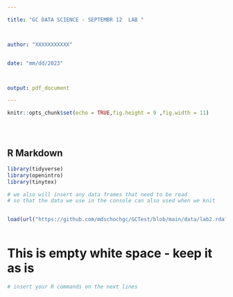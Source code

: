 ---

title: "GC DATA SCIENCE - SEPTEMBR 12  LAB "



author: "XXXXXXXXXXX"


date: "mm/dd/2023"



output: pdf_document

---






```{r setup, include=FALSE}



knitr::opts_chunk$set(echo = TRUE,fig.height = 9 ,fig.width = 11)





```
## R Markdown


```{r include = FALSE, warning = FALSE, results = FALSE}


library(tidyverse)
library(openintro)
library(tinytex)

# we also will insert any data frames that need to be read
# so that the data we use in the console can also used when we knit


load(url("https://github.com/mdschochgc/GCTest/blob/main/data/lab2.rda?raw=true"))



```

# This is empty white space - keep it as is 



```{r "TEST", error = TRUE, warning = FALSE}

# insert your R commands on the next lines








```




